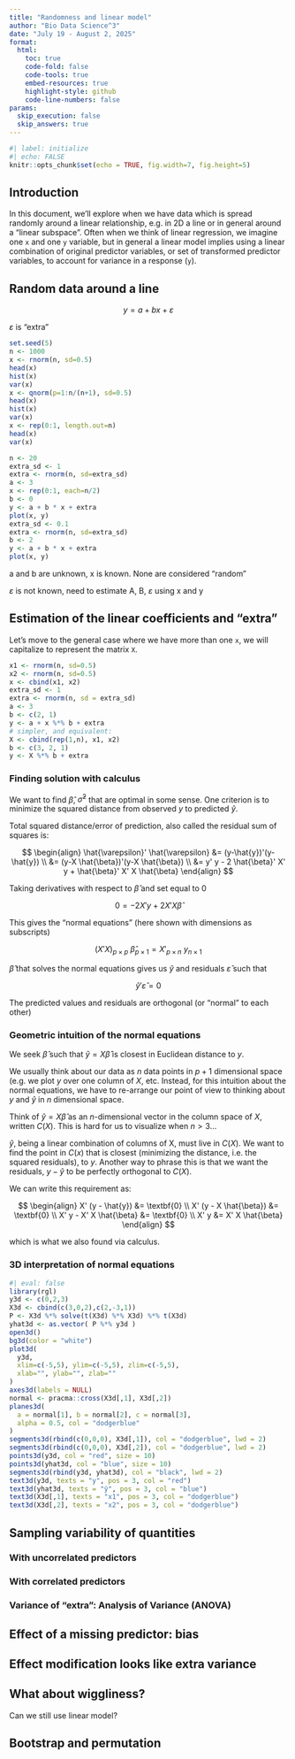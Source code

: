 ```yaml
---
title: "Randomness and linear model"
author: "Bio Data Science^3"
date: "July 19 - August 2, 2025"
format: 
  html:
    toc: true 
    code-fold: false
    code-tools: true
    embed-resources: true
    highlight-style: github
    code-line-numbers: false 
params:
  skip_execution: false
  skip_answers: true
---
```


```r
#| label: initialize
#| echo: FALSE
knitr::opts_chunk$set(echo = TRUE, fig.width=7, fig.height=5) 
```

## Introduction

In this document, we'll explore when we have data which is spread 
randomly around a linear relationship, e.g. in 2D a line or in 
general around a "linear subspace". Often when we think of 
linear regression, we imagine one `x` and one `y` variable,
but in general a linear model implies using a linear combination
of original predictor variables, or set of transformed predictor 
variables, to account for variance in a response (`y`).

## Random data around a line

$$y = a + b x + \varepsilon$$

$\varepsilon$ is "extra"

```r
set.seed(5)
n <- 1000
x <- rnorm(n, sd=0.5)
head(x)
hist(x)
var(x)
x <- qnorm(p=1:n/(n+1), sd=0.5)
head(x)
hist(x)
var(x)
x <- rep(0:1, length.out=n)
head(x)
var(x)
```

```r
n <- 20
extra_sd <- 1
extra <- rnorm(n, sd=extra_sd)
a <- 3
x <- rep(0:1, each=n/2)
b <- 0
y <- a + b * x + extra
plot(x, y)
extra_sd <- 0.1
extra <- rnorm(n, sd=extra_sd)
b <- 2
y <- a + b * x + extra
plot(x, y)
```

a and b are unknown, x is known. None are considered "random"

$\varepsilon$ is not known, need to estimate A, B, $\varepsilon$ using x and y

## Estimation of the linear coefficients and "extra"

Let's move to the general case where we have more than one `x`, 
we will capitalize to represent the matrix `X`.

```r
x1 <- rnorm(n, sd=0.5)
x2 <- rnorm(n, sd=0.5)
x <- cbind(x1, x2)
extra_sd <- 1
extra <- rnorm(n, sd = extra_sd)
a <- 3
b <- c(2, 1)
y <- a + x %*% b + extra
# simpler, and equivalent:
X <- cbind(rep(1,n), x1, x2)
b <- c(3, 2, 1)
y <- X %*% b + extra 
```

### Finding solution with calculus

We want to find $\hat{\beta}$, $\hat{\sigma}^2$ that are optimal
in some sense. One criterion is to minimize the squared distance from 
observed $y$ to predicted $\hat{y}$.

Total squared distance/error of prediction, also called the residual 
sum of squares is:

$$
\begin{align}
\hat{\varepsilon}' \hat{\varepsilon} &= (y-\hat{y})'(y-\hat{y}) \\
&= (y-X \hat{\beta})'(y-X \hat{\beta}) \\
&= y' y - 2 \hat{\beta}' X' y + \hat{\beta}' X' X \hat{\beta}
\end{align}
$$

Taking derivatives with respect to $\hat{\beta}$ and set equal to 0

$$
0 = -2X'y + 2X'X \hat{\beta}
$$

This gives the "normal equations" (here shown with dimensions as subscripts)

$$
(X'X)_{p \times p} ~ \hat{\beta}_{p \times 1}=X'_{p \times n} ~y_{n \times 1} 
$$

$\hat{{\beta}}$ that solves the normal equations gives us 
$\hat{y}$ and residuals $\hat{\varepsilon}$ such that

$$
\hat{y}' \hat{\varepsilon} = 0
$$

The predicted values and residuals are orthogonal (or "normal" to each other)

### Geometric intuition of the normal equations

We seek $\hat{\beta}$ such that $\hat{y} = X \hat{\beta}$ 
is closest in Euclidean distance to $y$. 

We usually think about our data as $n$ data points 
in $p + 1$ dimensional space (e.g. we plot $y$ over one column 
of $X$, etc. Instead, for this intuition about the normal
equations, we have to re-arrange our point of view to thinking 
about $y$  and $\hat{y}$ in $n$ dimensional space. 

Think of $\hat{y} = X \hat{\beta}$ as
an $n$-dimensional vector in the column space of $X$, 
written $C(X)$. This is hard for us to visualize when 
$n > 3$... 

$\hat{y}$, being a linear combination of columns of X,
must live in $C(X)$. We want to find the point
in $C(x)$ that is closest (minimizing the distance, 
i.e. the squared residuals), to $y$. Another way
to phrase this is that we want the residuals, 
$y - \hat{y}$ to be perfectly orthogonal to $C(X)$.

We can write this requirement as:

$$
\begin{align}
X' (y - \hat{y}) &= \textbf{0} \\
X' (y - X \hat{\beta}) &= \textbf{0} \\
X' y - X' X \hat{\beta} &= \textbf{0} \\
X' y &= X' X \hat{\beta}
\end{align}
$$

which is what we also found via calculus.

### 3D interpretation of normal equations

```r
#| eval: false
library(rgl)
y3d <- c(0,2,3)
X3d <- cbind(c(3,0,2),c(2,-3,1))
P <- X3d %*% solve(t(X3d) %*% X3d) %*% t(X3d)
yhat3d <- as.vector( P %*% y3d )
open3d()
bg3d(color = "white")
plot3d(
  y3d,
  xlim=c(-5,5), ylim=c(-5,5), zlim=c(-5,5),
  xlab="", ylab="", zlab=""
)
axes3d(labels = NULL)
normal <- pracma::cross(X3d[,1], X3d[,2])
planes3d(
  a = normal[1], b = normal[2], c = normal[3], 
  alpha = 0.5, col = "dodgerblue"
)
segments3d(rbind(c(0,0,0), X3d[,1]), col = "dodgerblue", lwd = 2)
segments3d(rbind(c(0,0,0), X3d[,2]), col = "dodgerblue", lwd = 2)
points3d(y3d, col = "red", size = 10)
points3d(yhat3d, col = "blue", size = 10)
segments3d(rbind(y3d, yhat3d), col = "black", lwd = 2)
text3d(y3d, texts = "y", pos = 3, col = "red")
text3d(yhat3d, texts = "ŷ", pos = 3, col = "blue")
text3d(X3d[,1], texts = "x1", pos = 3, col = "dodgerblue")
text3d(X3d[,2], texts = "x2", pos = 3, col = "dodgerblue")
```

## Sampling variability of quantities

### With uncorrelated predictors

### With correlated predictors

### Variance of "extra": Analysis of Variance (ANOVA)

## Effect of a missing predictor: bias

## Effect modification looks like extra variance

## What about wiggliness? 

Can we still use linear model?

## Bootstrap and permutation


